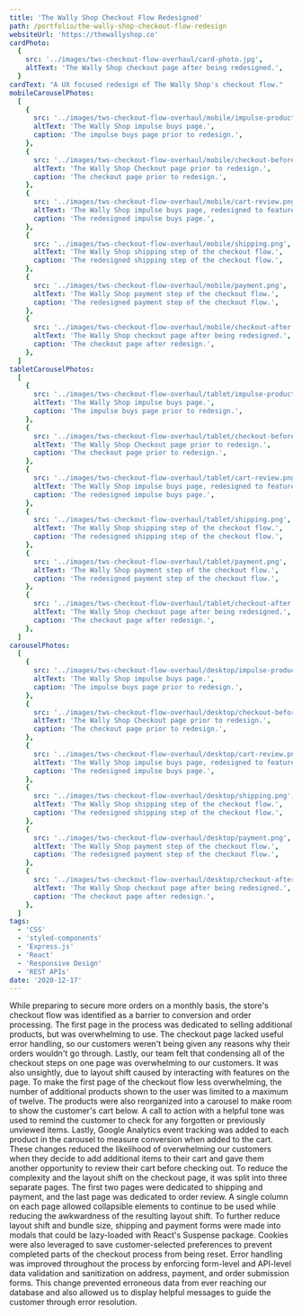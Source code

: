 ```yaml
---
title: 'The Wally Shop Checkout Flow Redesigned'
path: /portfolio/the-wally-shop-checkout-flow-redesign
websiteUrl: 'https://thewallyshop.co'
cardPhoto:
  {
    src: '../images/tws-checkout-flow-overhaul/card-photo.jpg',
    altText: 'The Wally Shop checkout page after being redesigned.',
  }
cardText: "A UX focused redesign of The Wally Shop's checkout flow."
mobileCarouselPhotos:
  [
    {
      src: '../images/tws-checkout-flow-overhaul/mobile/impulse-products.png',
      altText: 'The Wally Shop impulse buys page.',
      caption: 'The impulse buys page prior to redesign.',
    },
    {
      src: '../images/tws-checkout-flow-overhaul/mobile/checkout-before.png',
      altText: 'The Wally Shop Checkout page prior to redesign.',
      caption: 'The checkout page prior to redesign.',
    },
    {
      src: '../images/tws-checkout-flow-overhaul/mobile/cart-review.png',
      altText: 'The Wally Shop impulse buys page, redesigned to feature cart review.',
      caption: 'The redesigned impulse buys page.',
    },
    {
      src: '../images/tws-checkout-flow-overhaul/mobile/shipping.png',
      altText: 'The Wally Shop shipping step of the checkout flow.',
      caption: 'The redesigned shipping step of the checkout flow.',
    },
    {
      src: '../images/tws-checkout-flow-overhaul/mobile/payment.png',
      altText: 'The Wally Shop payment step of the checkout flow.',
      caption: 'The redesigned payment step of the checkout flow.',
    },
    {
      src: '../images/tws-checkout-flow-overhaul/mobile/checkout-after.png',
      altText: 'The Wally Shop checkout page after being redesigned.',
      caption: 'The checkout page after redesign.',
    },
  ]
tabletCarouselPhotos:
  [
    {
      src: '../images/tws-checkout-flow-overhaul/tablet/impulse-products.png',
      altText: 'The Wally Shop impulse buys page.',
      caption: 'The impulse buys page prior to redesign.',
    },
    {
      src: '../images/tws-checkout-flow-overhaul/tablet/checkout-before.png',
      altText: 'The Wally Shop Checkout page prior to redesign.',
      caption: 'The checkout page prior to redesign.',
    },
    {
      src: '../images/tws-checkout-flow-overhaul/tablet/cart-review.png',
      altText: 'The Wally Shop impulse buys page, redesigned to feature cart review.',
      caption: 'The redesigned impulse buys page.',
    },
    {
      src: '../images/tws-checkout-flow-overhaul/tablet/shipping.png',
      altText: 'The Wally Shop shipping step of the checkout flow.',
      caption: 'The redesigned shipping step of the checkout flow.',
    },
    {
      src: '../images/tws-checkout-flow-overhaul/tablet/payment.png',
      altText: 'The Wally Shop payment step of the checkout flow.',
      caption: 'The redesigned payment step of the checkout flow.',
    },
    {
      src: '../images/tws-checkout-flow-overhaul/tablet/checkout-after.png',
      altText: 'The Wally Shop checkout page after being redesigned.',
      caption: 'The checkout page after redesign.',
    },
  ]
carouselPhotos:
  [
    {
      src: '../images/tws-checkout-flow-overhaul/desktop/impulse-products.jpg',
      altText: 'The Wally Shop impulse buys page.',
      caption: 'The impulse buys page prior to redesign.',
    },
    {
      src: '../images/tws-checkout-flow-overhaul/desktop/checkout-before.png',
      altText: 'The Wally Shop Checkout page prior to redesign.',
      caption: 'The checkout page prior to redesign.',
    },
    {
      src: '../images/tws-checkout-flow-overhaul/desktop/cart-review.png',
      altText: 'The Wally Shop impulse buys page, redesigned to feature cart review.',
      caption: 'The redesigned impulse buys page.',
    },
    {
      src: '../images/tws-checkout-flow-overhaul/desktop/shipping.png',
      altText: 'The Wally Shop shipping step of the checkout flow.',
      caption: 'The redesigned shipping step of the checkout flow.',
    },
    {
      src: '../images/tws-checkout-flow-overhaul/desktop/payment.png',
      altText: 'The Wally Shop payment step of the checkout flow.',
      caption: 'The redesigned payment step of the checkout flow.',
    },
    {
      src: '../images/tws-checkout-flow-overhaul/desktop/checkout-after.png',
      altText: 'The Wally Shop checkout page after being redesigned.',
      caption: 'The checkout page after redesign.',
    },
  ]
tags:
  - 'CSS'
  - 'styled-components'
  - 'Express.js'
  - 'React'
  - 'Responsive Design'
  - 'REST APIs'
date: '2020-12-17'
---
```


<Grid item>
  <Typography className="description fade-in" gutterBottom>
    While preparing to secure more orders on a monthly basis, the store's
    checkout flow was identified as a barrier to conversion and order
    processing. The first page in the process was dedicated to selling
    additional products, but was overwhelming to use. The checkout page lacked
    useful error handling, so our customers weren't being given any reasons why
    their orders wouldn't go through. Lastly, our team felt that condensing all
    of the checkout steps on one page was overwhelming to our customers. It was
    also unsightly, due to layout shift caused by interacting with features on
    the page.
  </Typography>
  <Typography className="description fade-in" gutterBottom>
    To make the first page of the checkout flow less overwhelming, the number of
    additional products shown to the user was limited to a maximum of twelve.
    The products were also reorganized into a carousel to make room to show the
    customer's cart below. A call to action with a helpful tone was used to
    remind the customer to check for any forgotten or previously unviewed items.
    Lastly, Google Analytics event tracking was added to each product in the
    carousel to measure conversion when added to the cart. These changes reduced
    the likelihood of overwhelming our customers when they decide to add
    additional items to their cart and gave them another opportunity to review
    their cart before checking out.
  </Typography>
  <Typography className="description fade-in" gutterBottom>
    To reduce the complexity and the layout shift on the checkout page, it was
    split into three separate pages. The first two pages were dedicated to
    shipping and payment, and the last page was dedicated to order review. A
    single column on each page allowed collapsible elements to continue to be
    used while reducing the awkwardness of the resulting layout shift. To
    further reduce layout shift and bundle size, shipping and payment forms were
    made into modals that could be lazy-loaded with React's Suspense package.
    Cookies were also leveraged to save customer-selected preferences to prevent
    completed parts of the checkout process from being reset.
  </Typography>
  <Typography className="description fade-in" gutterBottom>
    Error handling was improved throughout the process by enforcing form-level
    and API-level data validation and sanitization on address, payment, and
    order submission forms. This change prevented erroneous data from ever
    reaching our database and also allowed us to display helpful messages to
    guide the customer through error resolution.
  </Typography>
</Grid>
